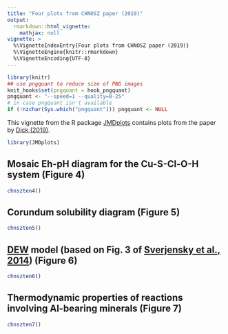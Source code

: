 ```yaml
---
title: "Four plots from CHNOSZ paper (2019)"
output: 
  rmarkdown::html_vignette:
    mathjax: null
vignette: >
  %\VignetteIndexEntry{Four plots from CHNOSZ paper (2019)}
  %\VignetteEngine{knitr::rmarkdown}
  %\VignetteEncoding{UTF-8}
---
```


```r
library(knitr)
## use pngquant to reduce size of PNG images
knit_hooks$set(pngquant = hook_pngquant)
pngquant <- "--speed=1 --quality=0-25"
# in case pngquant isn't available
if (!nzchar(Sys.which("pngquant"))) pngquant <- NULL 
```

This vignette from the R package [JMDplots](https://github.com/jedick/JMDplots) contains plots from the paper by <a href="https://doi.org/10.3389/feart.2019.00180" title="CHNOSZ: Thermodynamic calculations and diagrams for geochemistry">Dick (2019)</a>.

```r
library(JMDplots)
```

## Mosaic Eh-pH diagram for the Cu-S-Cl-O-H system (Figure 4)
```r
chnszten4()
```

## Corundum solubility diagram (Figure 5)
```r
chnszten5()
```

## <a href="http://www.dewcommunity.org/" title="Deep Earth Water Community">DEW</a> model (based on Fig. 3 of [Sverjensky et al., 2014](http://www.nature.com/doifinder/10.1038/ngeo2291)) (Figure 6)
```r
chnszten6()
```

## Thermodynamic properties of reactions involving Al-bearing minerals (Figure 7)
```r
chnszten7()
```
